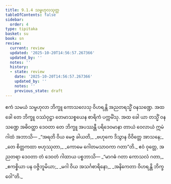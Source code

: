 ```yaml
---
title: 9.1.4 သမ္ဗဟုလသုတ္တ
tableOfContents: false
sidebar:
  order: 4
type: tipitaka
basket: su
book: sn
review:
  current: review
  updated: '2025-10-20T14:56:57.267366'
  updated_by: ''
  notes: ''
  history:
  - state: review
    date: '2025-10-20T14:56:57.267366'
    updated_by: ''
    notes: ''
    previous_state: draft
---
```



<DynamicBreadcrumb />


<ReviewStatus review={frontmatter.review} showDetails={true} />

<HypothesisAnnotation frontmatter={frontmatter} />

<Division number="224" book="sn" e="ch" v="18" p="312">

<Paragraph number="1395" book="sn">
ဧကံ သမယံ သမ္ဗဟုလာ ဘိက္ခူ ကောသလေသု ဝိဟရန္တိ အညတရသ္မိံ ဝနသဏ္ဍေ. အထ ခေါ တေ ဘိက္ခူ ဝဿံဝုဋ္ဌာ တေမာသစ္စယေန စာရိကံ ပက္ကမိံသု. အထ ခေါ ယာ တသ္မိံ ဝနသဏ္ဍေ အဓိဝတ္ထာ ဒေဝတာ တေ ဘိက္ခူ အပဿန္တီ ပရိဒေဝမာနာ တာယံ ဝေလာယံ ဣမံ ဂါထံ အဘာသိ—
</Paragraph>

<Paragraph number="1396" type="verses" book="sn">
_“အရတိ ဝိယ မေဇ္ဇ ခါယတိ,_  
_ဗဟုကေ ဒိသွာန ဝိဝိတ္တေ အာသနေ;_  
_တေ စိတ္တကထာ ဗဟုဿုတာ,_  
_ကောမေ ဂေါတမသာဝကာ ဂတာ”တိ._  

</Paragraph>

<Paragraph number="1397" book="sn">
ဧဝံ ဝုတ္တေ, အညတရာ ဒေဝတာ တံ ဒေဝတံ ဂါထာယ ပစ္စဘာသိ—
</Paragraph>

<Paragraph number="1398" type="verses" book="sn">
_“မာဂဓံ ဂတာ ကောသလံ ဂတာ,_  
_ဧကစ္စိယာ ပန ဝဇ္ဇိဘူမိယာ;_  
_မဂါ ဝိယ အသင်္ဂစာရိနော,_  
_အနိကေတာ ဝိဟရန္တိ ဘိက္ခဝေါ”တိ._
</Paragraph>
</Division>